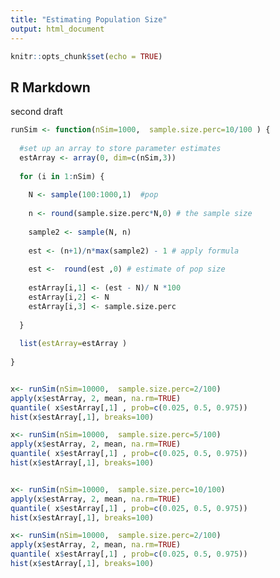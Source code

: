 ```yaml
---
title: "Estimating Population Size"
output: html_document
---
```


```r
knitr::opts_chunk$set(echo = TRUE)
```

## R Markdown

second draft

```r


runSim <- function(nSim=1000,  sample.size.perc=10/100 ) {
  
  #set up an array to store parameter estimates
  estArray <- array(0, dim=c(nSim,3))
  
  for (i in 1:nSim) {
    
    N <- sample(100:1000,1)  #pop
    
    n <- round(sample.size.perc*N,0) # the sample size
    
    sample2 <- sample(N, n) 
    
    est <- (n+1)/n*max(sample2) - 1 # apply formula
    
    est <-  round(est ,0) # estimate of pop size
    
    estArray[i,1] <- (est - N)/ N *100
    estArray[i,2] <- N
    estArray[i,3] <- sample.size.perc
    
  }
  
  list(estArray=estArray )
  
}


x<- runSim(nSim=10000,  sample.size.perc=2/100)
apply(x$estArray, 2, mean, na.rm=TRUE)
quantile( x$estArray[,1] , prob=c(0.025, 0.5, 0.975))
hist(x$estArray[,1], breaks=100)

x<- runSim(nSim=10000,  sample.size.perc=5/100)
apply(x$estArray, 2, mean, na.rm=TRUE)
quantile( x$estArray[,1] , prob=c(0.025, 0.5, 0.975))
hist(x$estArray[,1], breaks=100)


x<- runSim(nSim=10000,  sample.size.perc=10/100)
apply(x$estArray, 2, mean, na.rm=TRUE)
quantile( x$estArray[,1] , prob=c(0.025, 0.5, 0.975))
hist(x$estArray[,1], breaks=100)

x<- runSim(nSim=10000,  sample.size.perc=2/100)
apply(x$estArray, 2, mean, na.rm=TRUE)
quantile( x$estArray[,1] , prob=c(0.025, 0.5, 0.975))
hist(x$estArray[,1], breaks=100)


```

 
